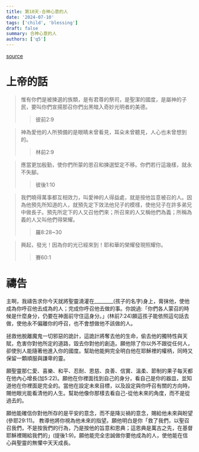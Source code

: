 ```yaml
---
title: 第10天-合神心意的人
date: '2024-07-10'
tags: ['child', 'blessing']
draft: false
summary: 合神心意的人
authors: ['q5']
---
```


[source](https://q5help.me/faith/PrayForTheChildren.jsp)

# 上帝的話

> 惟有你們是被揀選的族類，是有君尊的祭司，是聖潔的國度，是屬神的子民，要叫你們宣揚那召你們出黑暗入奇妙光明者的美德。
>> 彼前2:9

> 神為愛他的人所預備的是眼睛未曾看見，耳朵未曾聽見，人心也未曾想到的。
>> 林前2:9

> 應當更加殷勤，使你們所蒙的恩召和揀選堅定不移。你們若行這幾樣，就永不失腳。
>> 彼後1:10

> 我們曉得萬事都互相效力，叫愛神的人得益處，就是按他旨意被召的人。因為他預先所知道的人，就預先定下效法他兒子的模樣，使他兒子在許多弟兄中做長子。預先所定下的人又召他們來；所召來的人又稱他們為義；所稱為義的人又叫他們得榮耀。
>> 羅8:28~30

> 興起，發光！因為你的光已經來到！耶和華的榮耀發現照耀你。
>> 賽60:1

# 禱告

主啊，我禱告求你今天就將聖靈澆灌在________(孩子的名字)身上，膏抹他，使他成為你呼召他去成為的人；完成你呼召他去做的事。你說過:「你們各人蒙召的時候是什麼身分，仍要在神面前守住這身分。」(林前7:24)願這孩子能依照這句話去做，使他永不偏離你的呼召，也不會想做他不該做的人。

拯救他脫離魔鬼一切邪惡的詭計，這詭計將奪去他的生命，偷去他的獨特性與天賦，危害你對他所定的道路，毀去你對他的創造。願他除了你以外不跟從任何人，卻使別人能隨著他進入你的國度。幫助他能夠完全明白他在耶穌裡的權柄，同時又保留一顆順服與謙卑的靈。

願聖靈那仁愛、喜樂、和平、忍耐、恩慈、良善、信實、溫柔、節制的果子每天都在他內心增長(加5:22)。願他在你裡面找到自己的身分，看自己是你的器皿，並知道他在你裡面是完全的。當他在設定未來目標，以及設定與你呼召有關的方向時，賜他眼光能看清他的人生。幫助他像你那樣去看自己-從他未來的角度，而不是從過去的。

願他能確信你對他所存的是平安的意念，而不是降災禍的意念，賜給他未來與盼望(參耶29:11)。 教導他將你視為他未來的指望。願他明白是你「救了我們，以聖召召我們，不是按我們的行為，乃是按他的旨意和恩典；這恩典是萬古之先，在基督耶穌裡賜給我們的」(提後1:9)。願他能完全忠誠做你要他成為的人，使他能在信心與聖靈的無懼中天天成長。
